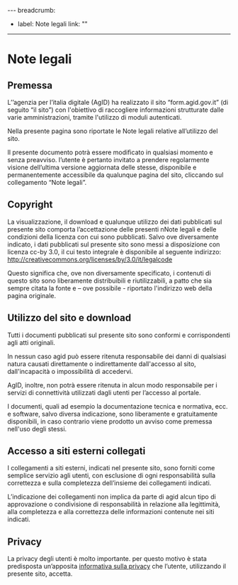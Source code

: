 --- breadcrumb:
  - label: Note legali
    link: ""
---

# Note legali

## Premessa

L’’agenzia per l’italia digitale (AgID) ha realizzato il  sito
“form.agid.gov.it” (di seguito “il sito”) con l'obiettivo di raccogliere
informazioni strutturate dalle varie amministrazioni, tramite l'utilizzo di
moduli autenticati.

Nella presente pagina sono riportate le Note legali relative all’utilizzo del
sito.

Il presente documento potrà essere modificato in qualsiasi momento e senza
preavviso. l’utente è pertanto invitato a prendere regolarmente visione
dell’ultima versione aggiornata delle stesse, disponibile e permanentemente
accessibile da qualunque pagina del sito, cliccando sul collegamento “Note
legali”.

## Copyright

La visualizzazione, il download e qualunque utilizzo dei dati pubblicati sul
presente sito comporta l’accettazione delle presenti nNote legali e delle
condizioni della licenza con cui sono pubblicati. Salvo ove diversamente
indicato, i dati pubblicati sul presente sito sono messi a disposizione con
licenza cc-by 3.0, il cui testo integrale è disponibile al seguente indirizzo:
http://creativecommons.org/licenses/by/3.0/it/legalcode

Questo significa che, ove non diversamente specificato, i contenuti di questo
sito sono liberamente distribuibili e riutilizzabili, a patto che sia sempre
citata la fonte e – ove possibile - riportato l'indirizzo web della pagina
originale.

## Utilizzo del sito e download

Tutti i documenti pubblicati sul presente sito sono conformi e corrispondenti
agli atti originali.

In nessun caso agid può essere ritenuta responsabile dei danni di qualsiasi
natura causati direttamente o indirettamente dall'accesso al sito,
dall'incapacità o impossibilità di accedervi.

AgID, inoltre, non potrà essere ritenuta in alcun modo responsabile per i
servizi di connettività utilizzati dagli utenti per l’accesso al portale.

I documenti, quali ad esempio la documentazione tecnica e normativa, ecc. e
software, salvo diversa indicazione, sono liberamente e gratuitamente disponibili, in caso contrario
viene prodotto un avviso come premessa nell'uso degli stessi.

## Accesso a siti esterni collegati

I collegamenti a siti esterni, indicati nel presente sito, sono forniti come
semplice servizio agli utenti, con esclusione di ogni responsabilità sulla
correttezza e sulla completezza dell’insieme dei collegamenti indicati.

L’indicazione dei collegamenti non implica da parte di agid alcun tipo di
approvazione o condivisione di responsabilità in relazione alla legittimità,
alla completezza e alla correttezza delle informazioni contenute nei siti
indicati.

## Privacy

La privacy degli utenti è molto importante. per questo motivo è stata
predisposta un’apposita [informativa sulla privacy](https://form.agid.gov.it/doc/privacy-policy)
che l’utente, utilizzando il presente sito, accetta.

